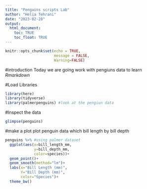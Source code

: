 ```yaml
---
title: "Penguins scripts Lab"
author: "Helia Tehrani"
date: "2023-02-28"
output: 
  html_document:
    toc: TRUE
    toc_float: TRUE
---
```


```r
knitr::opts_chunk$set(echo = TRUE,
                      message = FALSE,
                      Warning=FALSE)
```

#introduction Today we are going work with pengiuns data to learn *Rmarkdown*

#Load Libraries

```r
library(here)
library(tidyverse)
library(palmerpenguins) #look at the pengiun data
```

#Inspect the data

```r
glimpse(penguins)
```

#make a plot plot penguin data which bill length by bill depth

```r
penguins %>% #using palmer dataset
  ggplot(aes(x=bill_length_mm,
             y=bill_depth_mm,
             color=species))+
  geom_point()+
  geom_smooth(method="lm")+
  labs(x="Bill Length (mm)",
       Y="Bill Depth (mm)",
       color="Species")+
  theme_bw()
```
